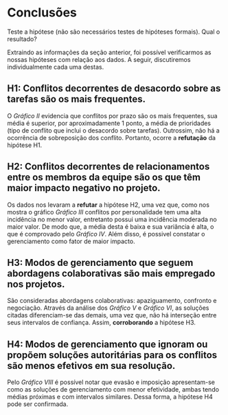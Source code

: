 # Conclusões
Teste a hipótese (não são necessários testes de hipóteses formais). Qual o resultado?

Extraindo as informações da seção anterior, foi possível verificarmos as nossas hipóteses com relação aos dados. A seguir, discutiremos individualmente cada uma destas.

## H1: Conflitos decorrentes de desacordo sobre as tarefas são os mais frequentes.

O *Gráfico II* evidencia que conflitos por prazo são os mais frequentes, sua média é superior, por aproximadamente 1 ponto, a média de prioridades (tipo de conflito que inclui o desacordo sobre tarefas). Outrossim, não há a ocorrência de sobreposição dos conflito. Portanto, ocorre a **refutação** da hipótese H1.

## H2: Conflitos decorrentes de relacionamentos entre os membros da equipe são os que têm maior impacto negativo no projeto.

Os dados nos levaram a **refutar** a hipótese H2, uma vez que, como nos mostra o gráfico *Gráfico III* conflitos por personalidade tem uma alta incidência no menor valor, entretanto possui uma incidência moderada no maior valor. De modo que, a média desta é baixa e sua variância é alta, o que é comprovado pelo *Gráfico IV*.  Além disso, é possivel constatar o gerenciamento como fator de maior impacto.

## H3: Modos de gerenciamento que seguem abordagens colaborativas são mais empregado nos projetos.

São consideradas abordagens colaborativas: apaziguamento, confronto e negociação. Através da análise dos *Gráfico V* e  *Gráfico VI*, as soluções citadas diferenciam-se das demais, uma vez que, não há interseção entre seus intervalos de confiança. Assim, **corroborando** a hipótese H3.

## H4: Modos de gerenciamento que ignoram ou propõem soluções autoritárias para os conflitos são menos efetivos em sua resolução.

Pelo *Gráfico VIII* é possível notar que evasão e imposição apresentam-se como as soluções de gerenciamento com menor efetividade, ambas tendo médias próximas e com intervalos similares. Dessa forma, a hipótese H4 pode ser confirmada.
